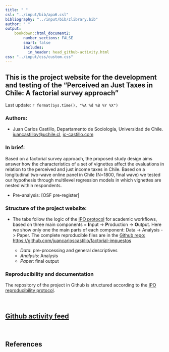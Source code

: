 ```yaml
---
title: " "
csl: "../input/bib/apa6.csl"
bibliography: "../input/bib/zlibrary.bib"
author: " "
output:
    bookdown::html_document2:
        number_sections: FALSE
        smart: false
        includes:
          in_header: head_github-activity.html
css: "../input/css/custom.css"
---
```


## This is the project website for the development and testing of the "Perceived an Just Taxes in Chile: A factorial survey approach"

Last update: `r format(Sys.time(), "%A %d %B %Y %X")`

### Authors:

- Juan Carlos Castillo, Departamento de Sociología, Universidad de Chile. [juancastillov@uchile.cl](juancastillov@uchile.cl), [jc-castillo.com](http://jc-castillo.com/)

### In brief:

Based on a factorial survey approach, the proposed study design aims answer how the characteristics of a set of vignettes affect the evaluations in relation to the perceived and just income taxes in Chile. Based on a longitudinal two-wave online panel in Chile (N=1800, final wave) we tested our hypothesis through multilevel regression models in which vignettes are nested within respondents.  

- Pre-analysis: [OSF pre-register]

### Structure of the project website:

- The tabs follow the logic of the [IPO protocol](https://github.com/juancarloscastillo/ipo) for academic workflows, based on three main components = **I**nput -> **P**roduction -> **O**utput. Here we show only one the main parts of each component: Data -> Analysis -> Paper. The complete reproducible files are in the [Github repo: https://github.com/juancarloscastillo/factorial-impuestos](https://github.com/juancarloscastillo/factorial-impuestos)

  - _Data_: pre-processing and general descriptives
  - _Analysis_: Analysis
  - _Paper_: final output

### Reproducibility and documentation

The repository of the project in Github is structured according to the [IPO reproducibility protocol](https://juancarloscastillo.github.io/ipo/).

<br>

## [Github activity feed](https://github.com/juancarloscastillo/github-activity)

<div id="feed"></div>

<br>

## References
